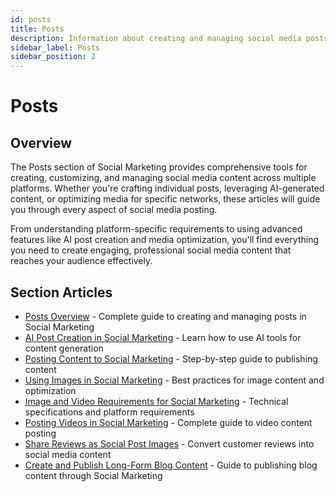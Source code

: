 ```yaml
---
id: posts
title: Posts
description: Information about creating and managing social media posts in Social Marketing
sidebar_label: Posts
sidebar_position: 2
---
```


# Posts

## Overview

The Posts section of Social Marketing provides comprehensive tools for creating, customizing, and managing social media content across multiple platforms. Whether you're crafting individual posts, leveraging AI-generated content, or optimizing media for specific networks, these articles will guide you through every aspect of social media posting.

From understanding platform-specific requirements to using advanced features like AI post creation and media optimization, you'll find everything you need to create engaging, professional social media content that reaches your audience effectively.

## Section Articles

- [Posts Overview](./posts-overview.mdx) - Complete guide to creating and managing posts in Social Marketing
- [AI Post Creation in Social Marketing](./ai-post-creation.mdx) - Learn how to use AI tools for content generation
- [Posting Content to Social Marketing](./posting-content-to-social-marketing.mdx) - Step-by-step guide to publishing content
- [Using Images in Social Marketing](./images-in-social-marketing.mdx) - Best practices for image content and optimization
- [Image and Video Requirements for Social Marketing](./image-and-video-requirements-and-optimization.mdx) - Technical specifications and platform requirements
- [Posting Videos in Social Marketing](./post-videos-to-social-marketing.mdx) - Complete guide to video content posting
- [Share Reviews as Social Post Images](./share-reviews-as-social-post-images.mdx) - Convert customer reviews into social media content
- [Create and Publish Long-Form Blog Content](./create-and-publish-long-form-blog-content.mdx) - Guide to publishing blog content through Social Marketing